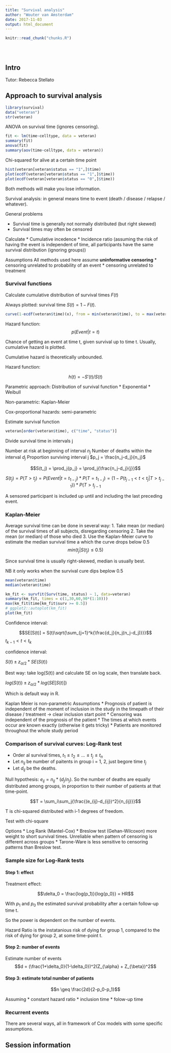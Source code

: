 ```yaml
---
title: "Survival analysis"
author: "Wouter van Amsterdam"
date: 2017-11-03
output: html_document
---
```


<!-- The file analysis/chunks.R contains chunks that define default settings
shared across the workflowr files. -->
```r
knitr::read_chunk("chunks.R")
```

<!-- Update knitr chunk options -->
```r
```

<!-- Insert the date the file was last updated -->
```r
```

<!-- Insert the code version (Git commit SHA1) if Git repository exists and R
 package git2r is installed -->
```r
```

<!-- Add your analysis here -->
## Intro
Tutor: Rebecca Stellato

## Approach to survival analysis
```r
library(survival)
data("veteran")
str(veteran)
```

ANOVA on survival time (ignores censoring).
```r
fit <- lm(time~celltype, data = veteran)
summary(fit)
anova(fit)
summary(aov(time~celltype, data = veteran))
```

Chi-squared for alive at a certain time point
```r
hist(veteran[veteran$status == "1",]$time)
plot(ecdf(veteran[veteran$status == "1",]$time))
plot(ecdf(veteran[veteran$status == "0",]$time))
```


Both methods will make you lose information.


Survival analysis: in general means time to event (death / disease / relapse / whatever).

General problems

* Survival time is generally not normally distributed (but right skewed)
* Survival times may often be censored

Calculate
* Cumulative incedence
* Incidence ratio (assuming the risk of having the event is independent of time,
all participants have the same survival distribution (ignoring groups))

Assumptions
All methods used here assume **uninformative censoring**
* censoring unrelated to probability of an event
* censoring unrelated to treatment


### Survival functions
Calculate cumulative distribution of survival times $F(t)$

Always plotted: survival time $S(t) = 1 - F(t)$.

```r
curve(1-ecdf(veteran$time)(x), from = min(veteran$time), to = max(veteran$time))
```

Hazard function:
$$p(Event | t = t)$$

Chance of getting an event at time t, given survival up to time t.
Usually, cumulative hazard is plotted.

Cumulative hazard is theoretically unbounded.

Hazard function:

$$h(t) = -S'(t) / S(t)$$

Parametric approach:
Distribution of survival function
* Exponential
* Weibull

Non-parametric: Kaplan-Meier

Cox-proportional hazards: semi-parametric

Estimate survival function

```r
veteran[order(veteran$time), c("time", "status")]
```


Divide survival time in intervals j

Number at risk at beginning of interval $n_j$
Number of deaths within the interval $d_j$
Proportion surviving interval j $p_j = \frac{n_j-d_j}{n_j}$

$$S(t_j) = \prod_j{p_j} = \prod_j{\frac{n_j-d_j}{j}}$$

$$S(t_j) = P(T>t_j) = P(Event | t = t_{1-j})*P(T = t_{1-j}) = (1-P(t_{j-1} < t < t_j | T > t_{j-1}))*P(T>t_{j-1}$$

A sensored participant is included up until and including the last preceding 
event.


### Kaplan-Meier
Average survival time can be done in several way:
1. Take mean (or median) of the survival times of all subjects, disregarding censoring
2. Take the mean (or median) of those who died
3. Use the Kaplan-Meier curve to estimate the median survival time a which 
the curve drops below 0.5 
$$min(t_j|S(t_j) \leq 0.5)$$

Since survival time is usually right-skewed, median is usually best.

NB it only works when the survival cure dips beplow 0.5

```r
mean(veteran$time)
median(veteran$time)

km_fit <- survfit(Surv(time, status) ~ 1, data=veteran)
summary(km_fit, times = c(1,30,60,90*(1:10)))
max(km_fit$time[km_fit$surv >= 0.5])
# ggplot2::autoplot(km_fit)
plot(km_fit)
```

Confidence interval:

$$SE[S(t)] = S(t)\sqrt{\sum_{j=1}^k{\frac{d_j}{n_j(n_j-d_j)}}}$$
$t_{k-1} < t < t_k$

confidence interval:

$S(t) \pm z_{\alpha/2}*SE(S(t))$

Best way: take log(S(t)) and calculate SE on log scale, then translate back.

$log(S(t)) \pm z_{\alpha/2}*log(SE[S(t)])$

Which is default way in R.

Kaplan Meier is non-parametric
Assumptions
* Prognosis of patient is independent of the moment of inclusion in the study in 
the timepath of their disease / treatment -> clear inclusion start point
* Censoring was independent of the prognosis of the patient
* The times at which events occur are known exactly (otherwise it gets tricky)
* Patients are monitored throughout the whole study period

### Comparison of survival curves: Log-Rank test

* Order al survival times, $t_1 \leq t_2 \leq ... \leq t_j \leq t_n$
* Let $n_{ij}$ be number of paitents in group i = 1, 2, just begore time $t_j$
* Let $d_{ij}$ be the deaths.

Null hypothesis: $e_{ij} = n_{ij}*(d_j/n_j)$. 
So the number of deaths are equally distributed among groups, in proportion 
to their number of patients at that time-point.

$$T = \sum_i\sum_j{\frac{(e_{ij}-d_{ij})^2}{n_{ij}}}$$

T is chi-squared distributed with i-1 degrees of freedom.

Test with chi-square

Options
* Log Rank (Mantel-Cox)
* Breslow test (Gehan-Wilcoxon) more weight to short survival times. Unreliable when pattern of censoring is different across groups
* Tarone-Ware is less sensitive to censoring patterns than Breslow test.

### Sample size for Log-Rank tests
#### Step 1: effect
Treatment effect:

$$\delta_0 = \frac{log(p_1)}{log{p_0}} = HR$$

With $p_1$ and $p_0$ the estimated survival probability after a certain follow-up time t.

So the power is dependent on the number of events.

Hazard Ratio is the instatanious risk of dying for group 1, compared to the 
risk of dying for group 2, at some time-point t.

#### Step 2: number of events
Estimate number of events
$$d = (\frac{1+\delta_0}{1-\delta_0})^2(Z_{\alpha} + Z_{\beta})^2$$

#### Step 3: estimate total number of patients
$$n \geq \frac{2d}{2-p_0-p_1}$$

Assuming
* constant hazard ratio
* inclusion time
* folow-up time

### Recurrent events
There are several ways, all in framework of Cox models with some specific assumptions.


## Session information

<!-- Insert the session information into the document -->
```r
```
